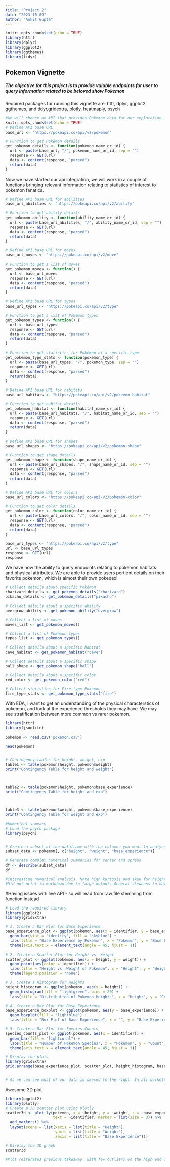 ---
title: "Project 2"
date: "2023-10-09"
author: "Ankit Gupta"
---

```{r setup, include=FALSE}
knitr::opts_chunk$set(echo = TRUE)
library(httr)
library(dplyr)
library(ggplot2)
library(ggthemes)
library(tidyr)
```

## Pokemon Vignette
##### The objective for this project is to provide valuble endpoints for user to query information related to be beloved show Pokemon


Required packages for running this vignette are: httr, dplyr, ggplot2, ggthemes, and tidyr,gridextra, plotly, heatmaply, psych
```{r startup, error = TRUE }
#We will choose an API that provides Pokemon data for our exploration. To accomplish this, we will use the Poke API, which offers comprehensive pokemon-related data.
knitr::opts_chunk$set(echo = TRUE)
# Define API base URL
base_url <- "https://pokeapi.co/api/v2/pokemon"

# Function to get Pokémon details
get_pokemon_details <- function(pokemon_name_or_id) {
  url <- paste(base_url, "/", pokemon_name_or_id, sep = "")
  response <- GET(url)
  data <- content(response, "parsed")
  return(data)
}

```

Now we have started our api integration, we will work in a couple of functions bringing relevant information relating to statistics of interest to pokemon fanatics.


```{r pre, error = TRUE }

# Define API base URL for abilities
base_url_abilities <- "https://pokeapi.co/api/v2/ability"

# Function to get ability details
get_pokemon_ability <- function(ability_name_or_id) {
  url <- paste(base_url_abilities, "/", ability_name_or_id, sep = "")
  response <- GET(url)
  data <- content(response, "parsed")
  return(data)
}

# Define API base URL for moves
base_url_moves <- "https://pokeapi.co/api/v2/move"

# Function to get a list of moves
get_pokemon_moves <- function() {
  url <- base_url_moves
  response <- GET(url)
  data <- content(response, "parsed")
  return(data)
}

# Define API base URL for types
base_url_types <- "https://pokeapi.co/api/v2/type"

# Function to get a list of Pokémon types
get_pokemon_types <- function() {
  url <- base_url_types
  response <- GET(url)
  data <- content(response, "parsed")
  return(data)
}

# Function to get statistics for Pokémon of a specific type
get_pokemon_type_stats <- function(pokemon_type) {
  url <- paste(base_url_types, "/", pokemon_type, sep = "")
  response <- GET(url)
  data <- content(response, "parsed")
  return(data)
}

# Define API base URL for habitats
base_url_habitats <- "https://pokeapi.co/api/v2/pokemon-habitat"

# Function to get habitat details
get_pokemon_habitat <- function(habitat_name_or_id) {
  url <- paste(base_url_habitats, "/", habitat_name_or_id, sep = "")
  response <- GET(url)
  data <- content(response, "parsed")
  return(data)
}

# Define API base URL for shapes
base_url_shapes <- "https://pokeapi.co/api/v2/pokemon-shape"

# Function to get shape details
get_pokemon_shape <- function(shape_name_or_id) {
  url <- paste(base_url_shapes, "/", shape_name_or_id, sep = "")
  response <- GET(url)
  data <- content(response, "parsed")
  return(data)
}

# Define API base URL for colors
base_url_colors <- "https://pokeapi.co/api/v2/pokemon-color"

# Function to get color details
get_pokemon_color <- function(color_name_or_id) {
  url <- paste(base_url_colors, "/", color_name_or_id, sep = "")
  response <- GET(url)
  data <- content(response, "parsed")
  return(data)
}

base_url_types <- "https://pokeapi.co/api/v2/type"
url <- base_url_types
response <- GET(url)
response
```

We have now the ability to query endpoints relating to pokemon habitats and physical attributes. We are able to provide users pertient details on their favorite pokemon, which is almost their own pokedex!

```{r post, error = TRUE }

# Collect details about specific Pokémon
charizard_details <- get_pokemon_details("charizard")
pikachu_details <- get_pokemon_details("pikachu")

# Collect details about a specific ability
overgrow_ability <- get_pokemon_ability("overgrow")

# Collect a list of moves
moves_list <- get_pokemon_moves()

# Collect a list of Pokémon types
types_list <- get_pokemon_types()

# Collect details about a specific habitat
cave_habitat <- get_pokemon_habitat("cave")

# Collect details about a specific shape
ball_shape <- get_pokemon_shape("ball")

# Collect details about a specific color
red_color <- get_pokemon_color("red")

# Collect statistics for Fire-type Pokémon
fire_type_stats <- get_pokemon_type_stats("fire")


```
With EDA, I want to get an understanding of the physical characterstics of pokemon, and look at the experience thresholds they may have. We may see stratification between more common vs rarer pokemon.
```{r viz, echo=TRUE, ERROR = TRUE}

library(httr)
library(jsonlite)

pokemon <- read.csv('pokemon.csv')

head(pokemon)


# Contingency tables for height, weight, exp
table1 <- table(pokemon$height, pokemon$weight)
print("Contingency Table for height and weight")



table2 <- table(pokemon$height, pokemon$base_experience)
print("Contingency Table for height and exp")



table3 <- table(pokemon$weight, pokemon$base_experience)
print("Contingency Table for weight and exp")

#Numerical summary
# Load the psych package
library(psych)


# Create a subset of the dataframe with the columns you want to analyze
subset_data <- pokemon[, c("height", "weight", "base_experience")]

# Generate complex numerical summaries for center and spread
df <- describe(subset_data)
df

#interesting numerical analysis. Note high kurtosis and skew for height variable
#Did not print in markdown due to large output. General skewness to data
```
#Having issues with live API - so will read from raw file stemming from function instead

```{r plotter, echo = TRUE}
# Load the required library
library(ggplot2)
library(gridExtra)

# 1. Create a Bar Plot for Base Experience
base_experience_plot <- ggplot(pokemon, aes(x = identifier, y = base_experience)) +
  geom_bar(stat = "identity", fill = "skyblue") +
  labs(title = "Base Experience by Pokemon", x = "Pokemon", y = "Base Experience") +
  theme(axis.text.x = element_text(angle = 45, hjust = 1))

# 2. Create a Scatter Plot for Height vs. Weight
scatter_plot <- ggplot(pokemon, aes(x = height, y = weight)) +
  geom_point(aes(color = identifier)) +
  labs(title = "Height vs. Weight of Pokemon", x = "Height", y = "Weight") +
  theme(legend.position = "none")

# 3. Create a Histogram for Heights
height_histogram <- ggplot(pokemon, aes(x = height)) +
  geom_histogram(fill = "lightgreen", bins = 20) +
  labs(title = "Distribution of Pokemon Heights", x = "Height", y = "Count")

# 4. Create a Box Plot for Base Experience
base_experience_boxplot <- ggplot(pokemon, aes(y = base_experience)) +
  geom_boxplot(fill = "lightblue") +
  labs(title = "Box Plot of Base Experience", x = "", y = "Base Experience")

# 5. Create a Bar Plot for Species Counts
species_counts_plot <- ggplot(pokemon, aes(x = identifier)) +
  geom_bar(fill = "lightcoral") +
  labs(title = "Number of Pokemon Species", x = "Pokemon", y = "Count") +
  theme(axis.text.x = element_text(angle = 45, hjust = 1))

# Display the plots
library(gridExtra)
grid.arrange(base_experience_plot, scatter_plot, height_histogram, base_experience_boxplot, species_counts_plot, ncol = 2)


# As we can see most of our data is skewed to the right. In all buckets (height, weight, experience), we see usual lower values with a few upward values present. This could be due to legendary pokemon which have great proportions and experience
```

Awesome 3D plot
```{r unique, echo = TRUE}
library(ggplot2)
library(plotly)
# Create a 3D scatter plot using plotly
scatter3d <- plot_ly(pokemon, x = ~height, y = ~weight, z = ~base_experience, color = ~identifier, 
                     text = ~identifier, marker = list(size = 3)) %>%
  add_markers() %>%
  layout(scene = list(xaxis = list(title = "Height"), 
                      yaxis = list(title = "Weight"), 
                      zaxis = list(title = "Base Experience")))

# Display the 3D graph
scatter3d

#Plot reiterates previous takeaway, with few outliers on the high end due to legendary status.
```